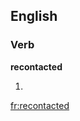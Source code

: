 ==English==

===Verb===
'''recontacted'''

# {{present participle of|recontact}}

[[fr:recontacted]]